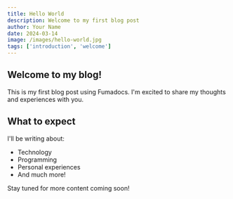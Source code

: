 ```yaml
---
title: Hello World
description: Welcome to my first blog post
author: Your Name
date: 2024-03-14
image: /images/hello-world.jpg
tags: ['introduction', 'welcome']
---
```


## Welcome to my blog!

This is my first blog post using Fumadocs. I'm excited to share my thoughts and experiences with you.

## What to expect

I'll be writing about:
- Technology
- Programming
- Personal experiences
- And much more!

Stay tuned for more content coming soon! 